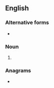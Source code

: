 ==English==

===Alternative forms===
* {{l|en|aging}}

===Noun===
{{head|en|noun plural form|head=ageing}}
# {{lb|en|AU|NZ|British}} {{plural of|ageing|lang=en}}

===Anagrams===
* {{l|en|signage}}